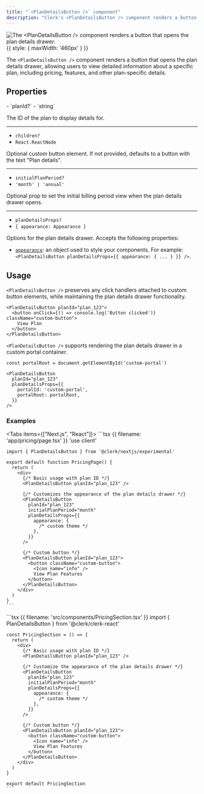```yaml
---
title: "`<PlanDetailsButton />` component"
description: "Clerk's <PlanDetailsButton /> component renders a button that opens the plan details drawer."
---
```


![The \<PlanDetailsButton /> component renders a button that opens the plan details drawer.](/docs/images/ui-components/plan-details-button.png){{ style: { maxWidth: '460px' } }}

The `<PlanDetailsButton />` component renders a button that opens the plan details drawer, allowing users to view detailed information about a specific plan, including pricing, features, and other plan-specific details.

<Include src="_partials/billing/api-experimental" />

## Properties

<Properties>
  - `planId?`
  - `string`

  The ID of the plan to display details for.

  ---

  - `children?`
  - `React.ReactNode`

  Optional custom button element. If not provided, defaults to a button with the text "Plan details".

  ---

  - `initialPlanPeriod?`
  - `'month' | 'annual'`

  Optional prop to set the initial billing period view when the plan details drawer opens.

  ---

  - `planDetailsProps?`
  - `{ appearance: Appearance }`

  Options for the plan details drawer. Accepts the following properties:

  - [`appearance`](/docs/customization/overview): an object used to style your components. For example: `<PlanDetailsButton planDetailsProps={{ appearance: { ... } }} />`.
</Properties>

## Usage

`<PlanDetailsButton />` preserves any click handlers attached to custom button elements, while maintaining the plan details drawer functionality.

```tsx
<PlanDetailsButton planId="plan_123">
  <button onClick={() => console.log('Button clicked')} className="custom-button">
    View Plan
  </button>
</PlanDetailsButton>
```

`<PlanDetailsButton />` supports rendering the plan details drawer in a custom portal container.

```tsx
const portalRoot = document.getElementById('custom-portal')

<PlanDetailsButton
  planId="plan_123"
  planDetailsProps={{
    portalId: 'custom-portal',
    portalRoot: portalRoot,
  }}
/>
```

### Examples

<Tabs items={["Next.js", "React"]}>
  <Tab>
    ```tsx {{ filename: 'app/pricing/page.tsx' }}
    'use client'

    import { PlanDetailsButton } from '@clerk/nextjs/experimental'

    export default function PricingPage() {
      return (
        <div>
          {/* Basic usage with plan ID */}
          <PlanDetailsButton planId="plan_123" />

          {/* Customizes the appearance of the plan details drawer */}
          <PlanDetailsButton
            planId="plan_123"
            initialPlanPeriod="month"
            planDetailsProps={{
              appearance: {
                /* custom theme */
              },
            }}
          />

          {/* Custom button */}
          <PlanDetailsButton planId="plan_123">
            <button className="custom-button">
              <Icon name="info" />
              View Plan Features
            </button>
          </PlanDetailsButton>
        </div>
      )
    }
    ```
  </Tab>

  <Tab>
    ```tsx {{ filename: 'src/components/PricingSection.tsx' }}
    import { PlanDetailsButton } from '@clerk/clerk-react'

    const PricingSection = () => {
      return (
        <div>
          {/* Basic usage with plan ID */}
          <PlanDetailsButton planId="plan_123" />

          {/* Customize the appearance of the plan details drawer */}
          <PlanDetailsButton
            planId="plan_123"
            initialPlanPeriod="month"
            planDetailsProps={{
              appearance: {
                /* custom theme */
              },
            }}
          />

          {/* Custom button */}
          <PlanDetailsButton planId="plan_123">
            <button className="custom-button">
              <Icon name="info" />
              View Plan Features
            </button>
          </PlanDetailsButton>
        </div>
      )
    }

    export default PricingSection
    ```
  </Tab>
</Tabs>
